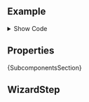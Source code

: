 
<Meta of={ComponentStories} />

<DocsHeader since="0.12.0" />

## Example

<Canvas of={ComponentStories.Default} sourceState="none" />

<details>

<summary>Show Code</summary>

```tsx
const WizardComponent = () => {
  const [selected, setSelected] = useState('1');
  const [disabled, setDisabled] = useState<Record<string, boolean>>({ '2': true, '3': true, '4': true });
  const [hidden, setHidden] = useState<Record<string, boolean>>({ step3Btn: true, finalizeBtn: true });
  const goToStep2 = () => {
    setDisabled((prev) => {
      const { '2': _omit, ...rest } = prev;
      return rest;
    });
    setSelected('2');
  };
  const goToStep3 = () => {
    setDisabled((prev) => {
      const { '3': _omit, ...rest } = prev;
      return rest;
    });
    setSelected('3');
  };
  const handleStep2Completed = (e) => {
    if (e.target.checked) {
      setHidden((prev) => {
        const { step3Btn: _omit, ...rest } = prev;
        return rest;
      });
    }
  };
  const finalizeWizard = () => {
    alert('Wizard is now completed!');
  };
  const handlePriceInput = (e) => {
    if (e.target.value) {
      setHidden((prev) => {
        const { finalizeBtn: _omit, ...rest } = prev;
        return rest;
      });
    }
  };
  const handleStepChange = (e) => {
    setSelected(e.detail.step.dataset.step);
    args.onStepChange(e);
  };

  return (
    <Wizard {...args} onStepChange={handleStepChange}>
      <WizardStep icon={productIcon} titleText="Product Type" selected={selected === '1'} data-step={'1'}>
        <Title>1. Product Type</Title>
        <MessageStrip design={MessageStripDesign.Information}>
          The Wizard control is supposed to break down large tasks, into smaller steps, easier for the user to work
          with.
        </MessageStrip>
        <Label wrappingType={WrappingType.None}>
          Sed fermentum, mi et tristique ullamcorper, sapien sapien faucibus sem, quis pretium nibh lorem malesuada
          diam. Nulla quis arcu aliquet, feugiat massa semper, volutpat diam. Nam vitae ante posuere, molestie neque sit
          amet, dapibus velit. Maecenas eleifend tempor lorem. Mauris vitae elementum mi, sed eleifend ligula. Nulla
          tempor vulputate dolor, nec dignissim quam convallis ut. Praesent vitae commodo felis, ut iaculis felis. Fusce
          quis eleifend sapien, eget facilisis nibh. Suspendisse est velit, scelerisque ut commodo eget, dignissim quis
          metus. Cras faucibus consequat gravida. Curabitur vitae quam felis. Phasellus ac leo eleifend, commodo tortor
          et, varius quam. Aliquam erat volutpat
        </Label>
        <Button design={ButtonDesign.Emphasized} onClick={goToStep2}>
          Step 2
        </Button>
      </WizardStep>
      <WizardStep
        icon={hintIcon}
        titleText="Product Information"
        disabled={disabled['2']}
        selected={selected === '2'}
        data-step={'2'}
      >
        <Title>2. Product Information</Title>
        <Label wrappingType={WrappingType.None}>
          Integer pellentesque leo sit amet dui vehicula, quis ullamcorper est pulvinar. Nam in libero sem. Suspendisse
          arcu metus, molestie a turpis a, molestie aliquet dui. Donec ppellentesque leo sit amet dui vehicula, quis
          ullamcorper est pulvinar. Nam in libero sem. Suspendisse arcu metus, molestie a turpis a, molestie aliquet
          dui. Donec pulvinar, sapien corper eu, posuere malesuada nisl. Integer pellentesque leo sit amet dui vehicula,
          quis ullamcorper est pulvinar. Nam in libero sem. Suspendisse arcu metus, molestie a turpis a, molestie
          aliquet dui. Donec pulvinar, sapien
        </Label>
        <CheckBox onChange={handleStep2Completed} text="Step Completed" />
        <br />
        {!hidden['step3Btn'] && (
          <Button design={ButtonDesign.Emphasized} onClick={goToStep3}>
            Step 3
          </Button>
        )}
      </WizardStep>
      <WizardStep
        icon={leadIcon}
        titleText="Pricing"
        disabled={disabled['3']}
        selected={selected === '3'}
        data-step={'3'}
      >
        <Title>3. Pricing</Title>
        <Label wrappingType={WrappingType.None}>
          Integer pellentesque leo sit amet dui vehicula, quis ullamcorper est pulvinar. Nam in libero sem. Suspendisse
          arcu metus, molestie a turpis a, molestie aliquet dui. Donec ppellentesque leo sit amet dui vehicula, quis
          ullamcorper est pulvinar. Nam in libero sem. Suspendisse arcu metus, molestie a turpis a, molestie aliquet
          dui. Donec pulvinar, sapien corper eu, posuere malesuada nisl. Integer pellentesque leo sit amet dui vehicula,
          quis ullamcorper est pulvinar. Nam in libero sem. Suspendisse arcu metus, molestie a turpis a, molestie
          aliquet dui. Donec pulvinar, sapien
        </Label>
        <Input placeholder="Item Price" onInput={handlePriceInput} />
        {Br}
        {!hidden['finalizeBtn'] && (
          <Button design={ButtonDesign.Emphasized} onClick={finalizeWizard}>
            Finalize
          </Button>
        )}
      </WizardStep>
    </Wizard>
  );
};
```

</details>

## Properties

<ControlsWithNote of={ComponentStories.Default} />

<Markdown>{SubcomponentsSection}</Markdown>

## WizardStep

<Description of={WizardStep} />
<ArgTypesWithNote hideHTMLPropsNote exclude={excludePropsForAbstract} of={WizardStep} />

<Footer />
